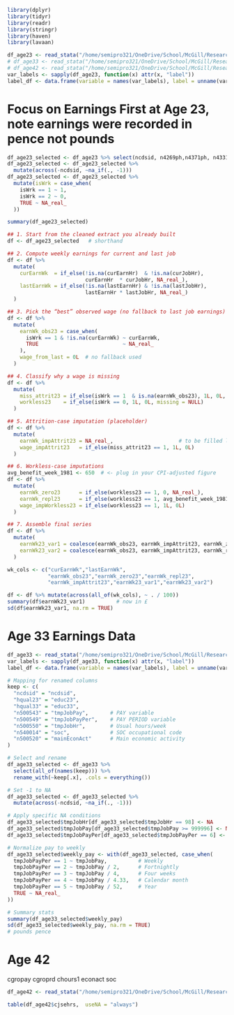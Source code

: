 ```r
library(dplyr)
library(tidyr)
library(readr)
library(stringr)
library(haven)
library(lavaan)

df_age23 <- read_stata("/home/semipro321/OneDrive/School/McGill/Research Projects/Essay/Data/Age23_Sweep4/stata/stata13/ncds4.dta")
# df_age33 <- read_stata("/home/semipro321/OneDrive/School/McGill/Research Projects/Essay/Data/Age33_Sweep5/stata/stata13_se/ncds5cmi.dta")
# df_age42 <- read_stata("/home/semipro321/OneDrive/School/McGill/Research Projects/Essay/Data/Age42_Sweep6/stata/stata13_se/ncds6_v2.dta")
var_labels <- sapply(df_age23, function(x) attr(x, "label"))
label_df <- data.frame(variable = names(var_labels), label = unname(var_labels), stringsAsFactors = FALSE)
```

# Focus on Earnings First at Age 23, note earnings were recorded in pence not pounds
```r
df_age23_selected <- df_age23 %>% select(ncdsid, n4269ph,n4371ph, n4331, n4421, n4237) %>% rename(curEarnHr = n4269ph, lastEarnHr = n4371ph, curJobHr = n4331, lastJobHr = n4421, isWrk= n4237)
df_age23_selected <- df_age23_selected %>%
  mutate(across(-ncdsid, ~na_if(., -1)))
df_age23_selected <- df_age23_selected %>%
  mutate(isWrk = case_when(
    isWrk == 1 ~ 1,
    isWrk == 2 ~ 0,
    TRUE ~ NA_real_
  ))

summary(df_age23_selected)


```
```r

## 1. Start from the cleaned extract you already built
df <- df_age23_selected   # shorthand

## 2. Compute weekly earnings for current and last job
df <- df %>% 
  mutate(
    curEarnWk  = if_else(!is.na(curEarnHr)  & !is.na(curJobHr),
                         curEarnHr  * curJobHr, NA_real_),
    lastEarnWk = if_else(!is.na(lastEarnHr) & !is.na(lastJobHr),
                         lastEarnHr * lastJobHr, NA_real_)
  )

## 3. Pick the “best” observed wage (no fallback to last job earnings)
df <- df %>% 
  mutate(
    earnWk_obs23 = case_when(
      isWrk == 1 & !is.na(curEarnWk) ~ curEarnWk,
      TRUE                           ~ NA_real_
    ),
    wage_from_last = 0L  # no fallback used
  )

## 4. Classify why a wage is missing
df <- df %>% 
  mutate(
    miss_attrit23 = if_else(isWrk == 1  & is.na(earnWk_obs23), 1L, 0L, missing = NULL),
    workless23    = if_else(isWrk == 0, 1L, 0L, missing = NULL)
  )

## 5. Attrition-case imputation (placeholder)
df <- df %>% 
  mutate(
    earnWk_impAttrit23 = NA_real_,                     # to be filled later
    wage_impAttrit23   = if_else(miss_attrit23 == 1, 1L, 0L)
  )

## 6. Workless-case imputations
avg_benefit_week_1981 <- 650  # <- plug in your CPI-adjusted figure
df <- df %>% 
  mutate(
    earnWk_zero23      = if_else(workless23 == 1, 0, NA_real_),
    earnWk_repl23      = if_else(workless23 == 1, avg_benefit_week_1981, NA_real_),
    wage_impWorkless23 = if_else(workless23 == 1, 1L, 0L)
  )

## 7. Assemble final series
df <- df %>% 
  mutate(
    earnWk23_var1 = coalesce(earnWk_obs23, earnWk_impAttrit23, earnWk_zero23),
    earnWk23_var2 = coalesce(earnWk_obs23, earnWk_impAttrit23, earnWk_repl23)
  )

wk_cols <- c("curEarnWk","lastEarnWk",
             "earnWk_obs23","earnWk_zero23","earnWk_repl23",
             "earnWk_impAttrit23","earnWk23_var1","earnWk23_var2")

df <- df %>% mutate(across(all_of(wk_cols), ~ . / 100))
summary(df$earnWk23_var1)          # now in £
sd(df$earnWk23_var1, na.rm = TRUE)


```

# Age 33 Earnings Data
```r
df_age33 <- read_stata("/home/semipro321/OneDrive/School/McGill/Research Projects/Essay/Data/Age33_Sweep5/stata/stata13_se/ncds5cmi.dta")
var_labels <- sapply(df_age33, function(x) attr(x, "label"))
label_df <- data.frame(variable = names(var_labels), label = unname(var_labels), stringsAsFactors = FALSE)
```

```r
# Mapping for renamed columns
keep <- c(
  "ncdsid" = "ncdsid",
  "hqual23" = "educ23",
  "hqual33" = "educ33",
  "n500543" = "tmpJobPay",       # PAY variable
  "n500549" = "tmpJobPayPer",    # PAY PERIOD variable
  "n500550" = "tmpJobHr",        # Usual hours/week
  "n540014" = "soc",             # SOC occupational code
  "n500520" = "mainEconAct"      # Main economic activity
)

# Select and rename
df_age33_selected <- df_age33 %>%
  select(all_of(names(keep))) %>%
  rename_with(~keep[.x], .cols = everything())

# Set -1 to NA
df_age33_selected <- df_age33_selected %>%
  mutate(across(-ncdsid, ~na_if(., -1)))

# Apply specific NA conditions
df_age33_selected$tmpJobHr[df_age33_selected$tmpJobHr == 98] <- NA
df_age33_selected$tmpJobPay[df_age33_selected$tmpJobPay >= 999996] <- NA
df_age33_selected$tmpJobPayPer[df_age33_selected$tmpJobPayPer == 6] <- NA  # "Other" category

# Normalize pay to weekly
df_age33_selected$weekly_pay <- with(df_age33_selected, case_when(
  tmpJobPayPer == 1 ~ tmpJobPay,          # Weekly
  tmpJobPayPer == 2 ~ tmpJobPay / 2,      # Fortnightly
  tmpJobPayPer == 3 ~ tmpJobPay / 4,      # Four weeks
  tmpJobPayPer == 4 ~ tmpJobPay / 4.33,   # Calendar month
  tmpJobPayPer == 5 ~ tmpJobPay / 52,     # Year
  TRUE ~ NA_real_
))

# Summary stats
summary(df_age33_selected$weekly_pay)
sd(df_age33_selected$weekly_pay, na.rm = TRUE)
# pounds pence
```


# Age 42
cgropay
cgroprd
chours1
econact
soc

```r

df_age42 <- read_stata("/home/semipro321/OneDrive/School/McGill/Research Projects/Essay/Data/Age42_Sweep6/stata/stata13_se/ncds6_v2.dta")
```

```r
table(df_age42$cjsehrs,  useNA = "always")
```

